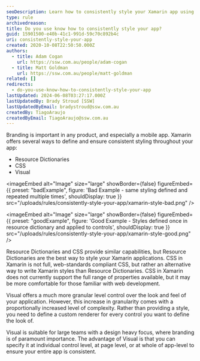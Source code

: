 ```yaml
---
seoDescription: Learn how to consistently style your Xamarin app using Resource Dictionaries, CSS, or Visual for a cohesive branding experience.
type: rule
archivedreason:
title: Do you use know how to consistently style your app?
guid: 15901500-e40b-41c1-991d-59c70c892b4c
uri: consistently-style-your-app
created: 2020-10-08T22:50:50.000Z
authors:
  - title: Adam Cogan
    url: https://ssw.com.au/people/adam-cogan
  - title: Matt Goldman
    url: https://ssw.com.au/people/matt-goldman
related: []
redirects:
  - do-you-use-know-how-to-consistently-style-your-app
lastUpdated: 2024-06-08T03:27:17.000Z
lastUpdatedBy: Brady Stroud [SSW]
lastUpdatedByEmail: bradystroud@ssw.com.au
createdBy: TiagoAraujo
createdByEmail: TiagoAraujo@ssw.com.au
---
```


Branding is important in any product, and especially a mobile app. Xamarin offers several ways to define and ensure consistent styling throughout your app:
- Resource Dictionaries
- CSS
- Visual

<imageEmbed
  alt="Image"
  size="large"
  showBorder={false}
  figureEmbed={{
    preset: "badExample",
    figure: 'Bad Example - same styling defined and repeated multiple times',
    shouldDisplay: true
  }}
  src="/uploads/rules/consistently-style-your-app/xamarin-style-bad.png"
/>

<imageEmbed
  alt="Image"
  size="large"
  showBorder={false}
  figureEmbed={{
    preset: "goodExample",
    figure: 'Good Example - Styles defined once in resource dictionary and applied to controls',
    shouldDisplay: true
  }}
  src="/uploads/rules/consistently-style-your-app/xamarin-style-good.png"
/>

Resource Dictionaries and CSS provide similar capabilities, but Resource Dictionaries are the best way to style your Xamarin applications. CSS in Xamarin is not full, web-standards compliant CSS, but rather an alternative way to write Xamarin styles than Resource Dictionaries. CSS in Xamarin does not currently support the full range of properties available, but it may be more comfortable for those familiar with web development.

Visual offers a much more granular level control over the look and feel of your application. However, this increase in granularity comes with a proportionally increased level of complexity. Rather than providing a style, you need to define a custom renderer for every control you want to define the look of.

Visual is suitable for large teams with a design heavy focus, where branding is of paramount importance. The advantage of Visual is that you can specify it at individual control level, at page level, or at whole of app-level to ensure your entire app is consistent.

